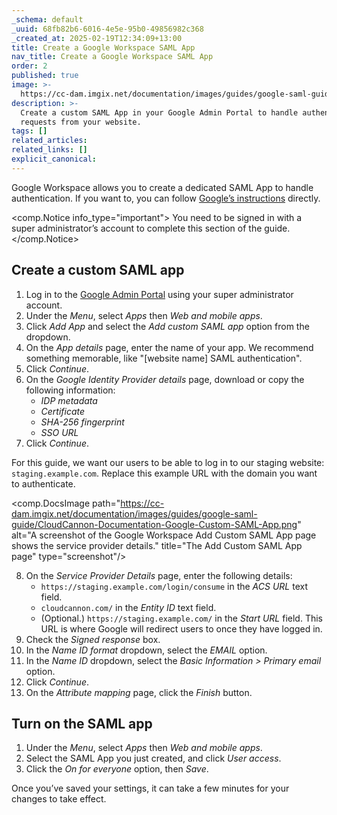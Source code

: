 ```yaml
---
_schema: default
_uuid: 68fb82b6-6016-4e5e-95b0-49856982c368
_created_at: 2025-02-19T12:34:09+13:00
title: Create a Google Workspace SAML App
nav_title: Create a Google Workspace SAML App
order: 2
published: true
image: >-
  https://cc-dam.imgix.net/documentation/images/guides/google-saml-guide/CloudCannon-Documentation-Google-SAML-Guide.png
description: >-
  Create a custom SAML App in your Google Admin Portal to handle authentication
  requests from your website.
tags: []
related_articles:
related_links: []
explicit_canonical:
---
```

Google Workspace allows you to create a dedicated SAML App to handle authentication. If you want to, you can follow [Google’s instructions](https://support.google.com/a/answer/6087519?hl=en) directly.

<comp.Notice info_type="important">
  You need to be signed in with a super administrator’s account to complete this section of the guide.
</comp.Notice>

## Create a custom SAML app

1. Log in to the [Google Admin Portal](https://admin.google.com/) using your super administrator account.
2. Under the *Menu*, select *Apps* then *Web and mobile apps*.
3. Click *Add App* and select the *Add custom SAML app* option from the dropdown.
4. On the *App details* page, enter the name of your app. We recommend something memorable, like "\[website name\] SAML authentication".
5. Click *Continue*.
6. On the *Google Identity Provider details* page, download or copy the following information:
   * *IDP metadata*
   * *Certificate*
   * *SHA-256 fingerprint*
   * *SSO URL*
7. Click *Continue*.

For this guide, we want our users to be able to log in to our staging website: `staging.example.com`. Replace this example URL with the domain you want to authenticate.

<comp.DocsImage path="https://cc-dam.imgix.net/documentation/images/guides/google-saml-guide/CloudCannon-Documentation-Google-Custom-SAML-App.png" alt="A screenshot of the Google Workspace Add Custom SAML App page shows the service provider details." title="The Add Custom SAML App page" type="screenshot"/>

8. On the *Service Provider Details* page, enter the following details:
   * `https://staging.example.com/login/consume` in the *ACS URL* text field.
   * `cloudcannon.com/` in the *Entity ID* text field.
   * (Optional.) `https://staging.example.com/` in the *Start URL* field. This URL is where Google will redirect users to once they have logged in.
9. Check the *Signed response* box.
10. In the *Name ID format* dropdown, select the *EMAIL* option.
11. In the *Name ID* dropdown, select the *Basic Information &gt; Primary email* option.
12. Click *Continue*.
13. On the *Attribute mapping* page, click the *Finish* button.

## Turn on the SAML app

1. Under the *Menu*, select *Apps* then *Web and mobile apps*.
2. Select the SAML App you just created, and click *User access*.
3. Click the *On for everyone* option, then *Save*.

Once you’ve saved your settings, it can take a few minutes for your changes to take effect.